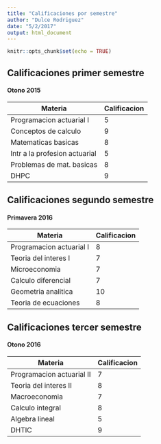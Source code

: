 ```yaml
---
title: "Calificaciones por semestre"
author: "Dulce Rodriguez"
date: "5/2/2017"
output: html_document
---
```


```r
knitr::opts_chunk$set(echo = TRUE)
```

## Calificaciones primer semestre
#### Otono 2015
Materia | Calificacion
--- | --- 
Programacion actuarial I|5
Conceptos de calculo| 9
Matematicas basicas| 8 
Intr a la profesion actuarial| 5
Problemas de mat. basicas| 8 
DHPC| 9

## Calificaciones segundo semestre
#### Primavera 2016
Materia | Calificacion
--- | --- 
Programacion actuarial I| 8
Teoria del interes I| 7
Microeconomia| 7
Calculo diferencial| 7
Geometria analitica|10
Teoria de ecuaciones| 8

## Calificaciones tercer semestre
#### Otono 2016
Materia | Calificacion
--- | --- 
Programacion actuarial II| 7
Teoria del interes II| 8
Macroeconomia|7
Calculo integral|8
Algebra lineal|5
DHTIC|9
